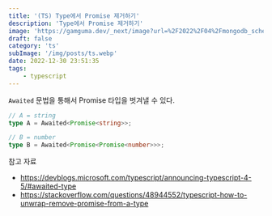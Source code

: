 ```yaml
---
title: '(TS) Type에서 Promise 제거하기'
description: 'Type에서 Promise 제거하기'
image: 'https://gamguma.dev/_next/image?url=%2F2022%2F04%2Fmongodb_schema_design%2Fimages%2Fthumbnail.png&w=3840&q=75'
draft: false
category: 'ts'
subImage: '/img/posts/ts.webp'
date: 2022-12-30 23:51:35
tags:
    - typescript
---
```


`Awaited` 문법을 통해서 Promise 타입을 벗겨낼 수 있다.

```ts
// A = string
type A = Awaited<Promise<string>>;

// B = number
type B = Awaited<Promise<Promise<number>>>;
```

참고 자료

-   https://devblogs.microsoft.com/typescript/announcing-typescript-4-5/#awaited-type
-   https://stackoverflow.com/questions/48944552/typescript-how-to-unwrap-remove-promise-from-a-type
